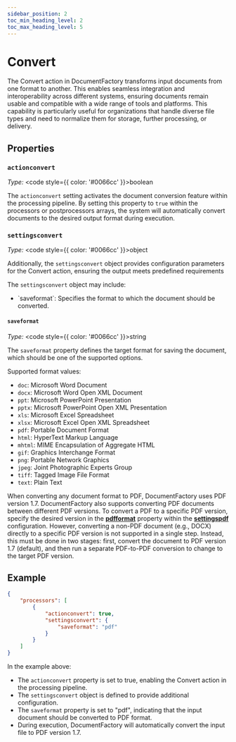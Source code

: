 ```yaml
---
sidebar_position: 2
toc_min_heading_level: 2
toc_max_heading_level: 5
---
```



# Convert

The Convert action in DocumentFactory transforms input documents from one format to another. This enables seamless
integration and interoperability across different systems, ensuring documents remain usable and compatible with a wide
range of tools and platforms.
This capability is particularly useful for organizations that handle diverse file types and need to normalize them for
storage, further processing, or delivery.

## Properties

### `actionconvert`

*Type:* <code style={{ color: '#0066cc' }}>boolean</code>

The `actionconvert` setting activates the document conversion feature within the processing pipeline.
By setting this property to `true` within the processors or postprocessors arrays, the system will automatically convert
documents to the desired output format during execution.

### `settingsconvert`

*Type:* <code style={{ color: '#0066cc' }}>object</code>

Additionally, the `settingsconvert` object provides configuration parameters for the Convert action,
ensuring the output meets predefined requirements

The `settingsconvert` object may include:

- <Link to="#saveformat">`saveformat`</Link>: Specifies the format to which the document should be converted.

#### `saveformat`

*Type:* <code style={{ color: '#0066cc' }}>string</code>

The `saveformat` property defines the target format for saving the document, which should be one of the supported options.

Supported format values:

- `doc`: Microsoft Word Document
- `docx`: Microsoft Word Open XML Document
- `ppt`: Microsoft PowerPoint Presentation
- `pptx`: Microsoft PowerPoint Open XML Presentation
- `xls`: Microsoft Excel Spreadsheet
- `xlsx`: Microsoft Excel Open XML Spreadsheet
- `pdf`: Portable Document Format
- `html`: HyperText Markup Language
- `mhtml`: MIME Encapsulation of Aggregate HTML
- `gif`: Graphics Interchange Format
- `png`: Portable Network Graphics
- `jpeg`: Joint Photographic Experts Group
- `tiff`: Tagged Image File Format
- `text`: Plain Text

When converting any document format to PDF, DocumentFactory uses PDF version 1.7.
DocumentFactory also supports converting PDF documents between different PDF versions.
To convert a PDF to a specific PDF version, specify the desired version in the [**pdfformat**](./pdfsettings#pdfformat)
property within the [**settingspdf**](./pdfsettings) configuration.
However, converting a non-PDF document (e.g., DOCX) directly to a specific PDF version is not supported in a single step.
Instead, this must be done in two stages: first, convert the document to PDF version 1.7 (default), and then run a separate
PDF-to-PDF conversion to change to the target PDF version.

## Example

```json title="pipeline.json"
{
    "processors": [
        {
            "actionconvert": true,
            "settingsconvert": {
                "saveformat": "pdf"
            }
        }
    ]
}
```
In the example above:

- The `actionconvert` property is set to true, enabling the Convert action in the processing pipeline.
- The `settingsconvert` object is defined to provide additional configuration.
- The `saveformat` property is set to "pdf", indicating that the input document should be converted to PDF format.
- During execution, DocumentFactory will automatically convert the input file to PDF version 1.7.
